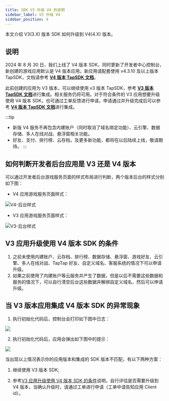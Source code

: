 ```yaml
---
title: SDK V3 升级 V4 的说明
sidebar_label: V3 升级 V4
sidebar_position: 4
---
```



本文介绍 V3(3.X) 版本 SDK 如何升级到 V4(4.X) 版本。

## 说明

2024 年 8 月 30 日，我们上线了 V4 版本 SDK，同时更新了开发者中心控制台，新创建的游戏应用默认是 V4 版本应用。新应用请配套使用 v4.3.10 及以上版本 TapSDK，文档请参考 [**V4 版本 TapSDK 文档**](https://developer.taptap.cn/docs/sdk/access/quickstart/)。

此前创建的应用为 V3 版本，可以继续使用 v3 版本 TapSDK，参考 [**V3 版本 TapSDK 文档**](https://developer.taptap.cn/docs/v3/sdk/start/quickstart/)进行集成。相关服务仍将可用。对于符合条件的 V3 应用想要升级使用 V4 版本 SDK，也可通过工单反馈进行申请，申请通过并升级完成后可以参考 [**V4 版本 TapSDK 文档**](https://developer.taptap.cn/docs/sdk/access/quickstart/)进行集成。

:::tip
- 新版 V4 服务不再包含内建账户（同时取消了域名绑定功能）、云引擎、数据存储、多人在线对战、悬浮窗相关功能。
- 好友、支付、排行榜、云存档，及更多新功能，都将在以后陆续上线，敬请期待。
:::


## 如何判断开发者后台应用是 V3 还是 V4 版本

可以通过开发者后台游戏服务页面的样式布局进行判断，两个版本后台的样式分别如下图：

- V4 应用游戏服务页面样式：

![V4-后台样式](https://img.tapimg.com/market/images/f0528b0e56e7edc90a357f3d4c85fc47.png)

- V3 应用游戏服务页面样式：

![V3-后台样式](https://img.tapimg.com/market/images/a2d7836b576bc3da0c8bd806991f3a7a.png)


## V3 应用升级使用 V4 版本 SDK 的条件

1. 之前未使用内建账户、云存档、排行榜、数据存储、悬浮窗、游戏好友、云引擎、多人在线对战、TapTap 好友、自定义域名、客服系统的情况下可以申请升级。
2. 如果之前使用了内建账户等云服务并产生了数据，但是以后不需要这些数据和服务的情况下，可以自行清空后台这些数据并解绑自定义域名，然后可以申请升级。

## 当 V3 版本应用集成 V4 版本 SDK 的异常现象

1. 执行初始化代码后，控制台会打印如下图中日志：

![](https://img.tapimg.com/market/images/dcbcb94d7382915eda03d0ef7f4b0cdb.png)

2. 执行初始化代码后，应用会弹出如下图中的提示：

![](https://img.tapimg.com/market/images/05b64e71abb7832648f6e1f38626ba21.jpg)


当出现以上情况表示你的应用版本和集成的 SDK 版本不匹配，有以下两种方案：

1. 继续使用 V3 版本 SDK;

2. 参考[V3 应用升级使用 V4 版本 SDK 的条件](/sdk/access/v3-to-v4/#v3-应用升级使用-v4-版本-sdk-的条件)说明，自行评估是否需要升级到 V4 版本，当确认升级时，请通过工单进行申请（工单中请告知应用 Client id）。
